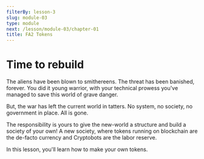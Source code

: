 ```yaml
---
filterBy: lesson-3
slug: module-03
type: module
next: /lesson/module-03/chapter-01
title: FA2 Tokens
---
```

# Time to rebuild
The aliens have been blown to smithereens.
The threat has been banished, forever.
You did it young warrior, with your technical prowess you've managed to save this world of grave danger.

But, the war has left the current world in tatters. 
No system, no society, no government in place. All is gone. 

The responsibility is yours to give the new-world a structure and build a society of your own! 
A new society, where tokens running on blockchain are the de-facto currency and Cryptobots are the labor reserve.

In this lesson, you'll learn how to make your own tokens.
